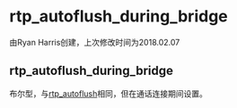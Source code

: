 # rtp_autoflush_during_bridge 

由Ryan Harris创建，上次修改时间为2018.02.07

## rtp_autoflush_during_bridge

布尔型，与[rtp\_autoflush](../FreeSWITCH-Explained/Dialplan/Variables-Master-List_16352570.mdx#rtp_autoflush)相同，但在通话连接期间设置。